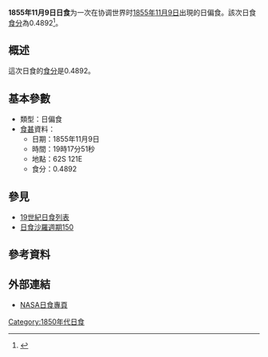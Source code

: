 {{Infobox Solar eclipse
| Year        = 1855
| Month       = 11
| Day         = 9
| Type        = 日偏食
| Image       = SE1855Nov09P.gif
| Image size  = 200px
| Image intro = 1855年11月9日日偏食路徑圖
  <!--   日食資料   -->
| Gamma       = -1.2767
| Mag         = 0.4892
| Saros       = [[日食沙羅週期150|150]]
| Saros total = 
| Saros seq   = 
  <!--     食甚     -->
| Duration    = 
| Location    = 
| Coords      = 
| Width       = 
  <!--   開始時間   -->
| Partial     = 
| Start type  = 
| Centre      = 
| Greatest    = 19:17:51
  <!--     倒數     -->
| hour        = 19
| minute      = 17
| second      = 51
| Duration_s  = 
}}
'''1855年11月9日日食'''为一次在协调世界时[[1855年|1855年]][[11月9日|11月9日]]出現的日偏食。該次日食[[食分|食分]]為0.4892<ref name="nasa_catalog_list">{{cite web |url=http://eclipse.gsfc.nasa.gov/SEcat5/SE1801-1900.html |title=Catalog of Solar Eclipses: 1801 to 1900 |language=en |publisher=[[NASA|NASA]] |accessdate=2009-07-26 |archiveurl=https://web.archive.org/web/20150112204733/http://eclipse.gsfc.nasa.gov/SEcat5/SE1801-1900.html |archivedate=2015-01-12 |deadurl=no }}</ref>。

== 概述 ==
這次日食的[[食分|食分]]是0.4892。

== 基本參數 ==
{{NoteUTC}}
* 類型：日偏食
*[[食甚|食甚]]資料：
** 日期：1855年11月9日
** 時間：19時17分51秒 
** 地點：62S 121E
** 食分：0.4892

== 參見 ==
{{日食主題}}
* [[19世紀日食列表|19世紀日食列表]]
* [[日食沙羅週期150|日食沙羅週期150]]

== 參考資料 ==
{{reflist}}

== 外部連結 ==
* [http://eclipse.gsfc.nasa.gov/solar.html NASA日食專頁]{{Wayback|url=http://eclipse.gsfc.nasa.gov/solar.html |date=20190108200537 }}{{en icon}}

{{日食}}

[[Category:1850年代日食|Category:1850年代日食]]


{{Eclipse-stub}}